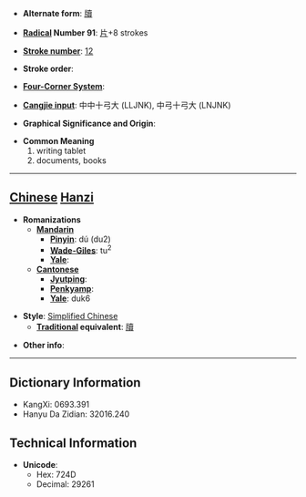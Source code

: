 * '''Alternate form''': [[牘]]

* '''[[Wiktionary:Chinese radical index| Radical]] Number 91''': [[Wiktionary:Chinese radical index 片|片]]+8 strokes

* '''[[Wiktionary:Chinese total strokes index|Stroke number]]''': [[Wiktionary:Chinese total strokes index 12|12]]

* '''Stroke order''': 

* '''[[Wiktionary:Chinese four corner index|Four-Corner System]]''': 

* '''[[Wiktionary:Chinese Cangjie index|Cangjie input]]''': 中中十弓大 (LLJNK), 中弓十弓大 (LNJNK)

* '''Graphical Significance and Origin''': 

* '''Common Meaning'''
*#writing tablet
*# documents, books


----

== [[Chinese]] [[Hanzi]] ==

* '''Romanizations'''
** '''[[Mandarin]]'''
*** '''[[Pinyin]]''': dú (du2)
*** '''[[Wade-Giles]]''': tu<sup>2</sup>
*** '''[[Yale]]''': 
** '''[[Cantonese]]'''
*** '''[[Jyutping]]''':
*** '''[[Penkyamp]]''': 
*** '''[[Yale]]''': duk6

* '''Style''': [[Simplified Chinese]] 
** '''[[Traditional Chinese|Traditional]] equivalent''': [[牘]]

* '''Other info''': 

----

== Dictionary Information ==

* KangXi: 0693.391
* Hanyu Da Zidian: 32016.240

== Technical Information ==

* '''Unicode''':
** Hex: 724D
** Decimal: 29261